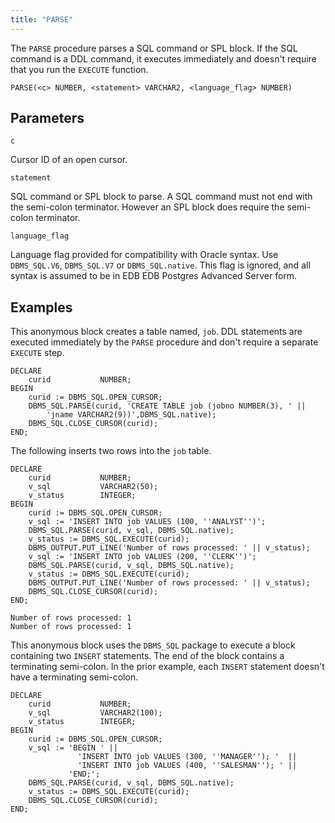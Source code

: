 ```yaml
---
title: "PARSE"
---
```


The `PARSE` procedure parses a SQL command or SPL block. If the SQL command is a DDL command, it executes immediately and doesn't require that you run the `EXECUTE` function.

```text
PARSE(<c> NUMBER, <statement> VARCHAR2, <language_flag> NUMBER)
```

## Parameters

`c`

 Cursor ID of an open cursor.

`statement`

 SQL command or SPL block to parse. A SQL command must not end with the semi-colon terminator. However an SPL block does require the semi-colon terminator.

`language_flag`

 Language flag provided for compatibility with Oracle syntax. Use `DBMS_SQL.V6`, `DBMS_SQL.V7` or `DBMS_SQL.native`. This flag is ignored, and all syntax is assumed to be in EDB EDB Postgres Advanced Server form.

## Examples

This anonymous block creates a table named, `job`. DDL statements are executed immediately by the `PARSE` procedure and don't require a separate `EXECUTE` step.

```text
DECLARE
    curid           NUMBER;
BEGIN
    curid := DBMS_SQL.OPEN_CURSOR;
    DBMS_SQL.PARSE(curid, 'CREATE TABLE job (jobno NUMBER(3), ' ||
        'jname VARCHAR2(9))',DBMS_SQL.native);
    DBMS_SQL.CLOSE_CURSOR(curid);
END;
```

The following inserts two rows into the `job` table.

```text
DECLARE
    curid           NUMBER;
    v_sql           VARCHAR2(50);
    v_status        INTEGER;
BEGIN
    curid := DBMS_SQL.OPEN_CURSOR;
    v_sql := 'INSERT INTO job VALUES (100, ''ANALYST'')';
    DBMS_SQL.PARSE(curid, v_sql, DBMS_SQL.native);
    v_status := DBMS_SQL.EXECUTE(curid);
    DBMS_OUTPUT.PUT_LINE('Number of rows processed: ' || v_status);
    v_sql := 'INSERT INTO job VALUES (200, ''CLERK'')';
    DBMS_SQL.PARSE(curid, v_sql, DBMS_SQL.native);
    v_status := DBMS_SQL.EXECUTE(curid);
    DBMS_OUTPUT.PUT_LINE('Number of rows processed: ' || v_status);
    DBMS_SQL.CLOSE_CURSOR(curid);
END;

Number of rows processed: 1
Number of rows processed: 1
```

This anonymous block uses the `DBMS_SQL` package to execute a block containing two `INSERT` statements. The end of the block contains a terminating semi-colon. In the prior example, each `INSERT` statement doesn't have a terminating semi-colon.

```text
DECLARE
    curid           NUMBER;
    v_sql           VARCHAR2(100);
    v_status        INTEGER;
BEGIN
    curid := DBMS_SQL.OPEN_CURSOR;
    v_sql := 'BEGIN ' ||
               'INSERT INTO job VALUES (300, ''MANAGER''); '  ||
               'INSERT INTO job VALUES (400, ''SALESMAN''); ' ||
             'END;';
    DBMS_SQL.PARSE(curid, v_sql, DBMS_SQL.native);
    v_status := DBMS_SQL.EXECUTE(curid);
    DBMS_SQL.CLOSE_CURSOR(curid);
END;
```
